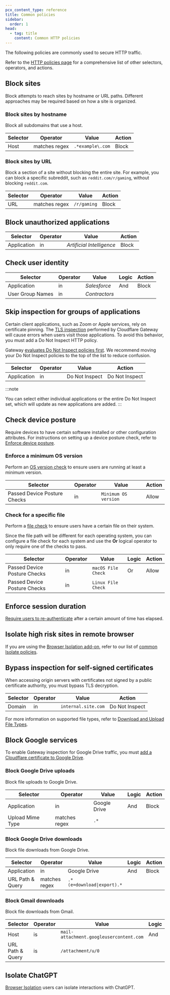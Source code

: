 ```yaml
---
pcx_content_type: reference
title: Common policies
sidebar:
  order: 1
head:
  - tag: title
    content: Common HTTP policies
---
```



The following policies are commonly used to secure HTTP traffic.

Refer to the [HTTP policies page](/cloudflare-one/policies/gateway/http-policies/) for a comprehensive list of other selectors, operators, and actions.

## Block sites

Block attempts to reach sites by hostname or URL paths. Different approaches may be required based on how a site is organized.

### Block sites by hostname

Block all subdomains that use a host.

| Selector | Operator      | Value            | Action |
| -------- | ------------- | ---------------- | ------ |
| Host     | matches regex | `.*example\.com` | Block  |

### Block sites by URL

Block a section of a site without blocking the entire site. For example, you can block a specific subreddit, such as `reddit.com/r/gaming`, without blocking `reddit.com`.

| Selector | Operator      | Value       | Action |
| -------- | ------------- | ----------- | ------ |
| URL      | matches regex | `/r/gaming` | Block  |

<Render file="gateway/policies/content-categories" />

## Block unauthorized applications

<Render file="gateway/policies/block-applications" product="cloudflare-one" />

| Selector    | Operator | Value                     | Action |
| ----------- | -------- | ------------------------- | ------ |
| Application | in       | _Artificial Intelligence_ | Block  |

## Check user identity

<Render file="gateway/policies/check-user-identity" />

| Selector         | Operator | Value         | Logic | Action |
| ---------------- | -------- | ------------- | ----- | ------ |
| Application      | in       | _Salesforce_  | And   | Block  |
| User Group Names | in       | _Contractors_ |       |        |

## Skip inspection for groups of applications

Certain client applications, such as Zoom or Apple services, rely on certificate pinning. The [TLS inspection](/cloudflare-one/policies/gateway/http-policies/tls-decryption/) performed by Cloudflare Gateway will cause errors when users visit those applications. To avoid this behavior, you must add a Do Not Inspect HTTP policy.

Gateway [evaluates Do Not Inspect policies first](/cloudflare-one/policies/gateway/order-of-enforcement/#http-policies). We recommend moving your Do Not Inspect policies to the top of the list to reduce confusion.

| Selector    | Operator | Value          | Action         |
| ----------- | -------- | -------------- | -------------- |
| Application | in       | Do Not Inspect | Do Not Inspect |

:::note

You can select either individual applications or the entire Do Not Inspect set, which will update as new applications are added.
:::

## Check device posture

Require devices to have certain software installed or other configuration attributes. For instructions on setting up a device posture check, refer to [Enforce device posture](/cloudflare-one/identity/devices/).

### Enforce a minimum OS version

Perform an [OS version check](/cloudflare-one/identity/devices/warp-client-checks/os-version/) to ensure users are running at least a minimum version.

| Selector                     | Operator | Value                | Action |
| ---------------------------- | -------- | -------------------- | ------ |
| Passed Device Posture Checks | in       | `Minimum OS version` | Allow  |

### Check for a specific file

Perform a [file check](/cloudflare-one/identity/devices/warp-client-checks/file-check/) to ensure users have a certain file on their system.

Since the file path will be different for each operating system, you can configure a file check for each system and use the **Or** logical operator to only require one of the checks to pass.

| Selector                     | Operator | Value              | Logic | Action |
| ---------------------------- | -------- | ------------------ | ----- | ------ |
| Passed Device Posture Checks | in       | `macOS File Check` | Or    | Allow  |
| Passed Device Posture Checks | in       | `Linux File Check` |       |        |

## Enforce session duration

[Require users to re-authenticate](/cloudflare-one/connections/connect-devices/warp/configure-warp/warp-sessions/) after a certain amount of time has elapsed.

## Isolate high risk sites in remote browser

If you are using the [Browser Isolation add-on](/cloudflare-one/policies/browser-isolation/), refer to our list of [common Isolate policies](/cloudflare-one/policies/browser-isolation/isolation-policies/#common-policies).

## Bypass inspection for self-signed certificates

When accessing origin servers with certificates not signed by a public certificate authority, you must bypass TLS decryption.

| Selector | Operator | Value               | Action         |
| -------- | -------- | ------------------- | -------------- |
| Domain   | in       | `internal.site.com` | Do Not Inspect |

<Render file="gateway/policies/block-file-types" />

For more information on supported file types, refer to [Download and Upload File Types](/cloudflare-one/policies/gateway/http-policies/#download-and-upload-file-types).

## Block Google services

To enable Gateway inspection for Google Drive traffic, you must [add a Cloudflare certificate to Google Drive](/cloudflare-one/connections/connect-devices/user-side-certificates/manual-deployment/#google-drive-for-desktop).

### Block Google Drive uploads

Block file uploads to Google Drive.

| Selector         | Operator      | Value        | Logic | Action |
| ---------------- | ------------- | ------------ | ----- | ------ |
| Application      | in            | Google Drive | And   | Block  |
| Upload Mime Type | matches regex | `.*`         |       |        |

### Block Google Drive downloads

Block file downloads from Google Drive.

| Selector         | Operator      | Value                      | Logic | Action |
| ---------------- | ------------- | -------------------------- | ----- | ------ |
| Application      | in            | Google Drive               | And   | Block  |
| URL Path & Query | matches regex | `.*(e=download\|export).*` |       |        |

### Block Gmail downloads

Block file downloads from Gmail.

| Selector         | Operator | Value                                   | Logic | Action |
| ---------------- | -------- | --------------------------------------- | ----- | ------ |
| Host             | is       | `mail-attachment.googleusercontent.com` | And   | Block  |
| URL Path & Query | is       | `/attachment/u/0`                       |       |        |

## Isolate ChatGPT

[Browser Isolation](/cloudflare-one/policies/browser-isolation/) users can isolate interactions with ChatGPT.

<Render file="gateway/policies/isolate-chatgpt" />
